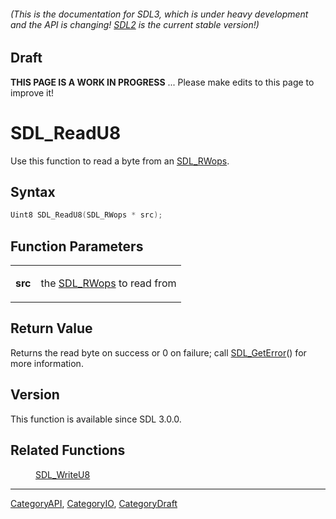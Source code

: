 ====== (This is the documentation for SDL3, which is under heavy development and the API is changing! [https://wiki.libsdl.org/ SDL2] is the current stable version!) ======

== Draft ==

'''THIS PAGE IS A WORK IN PROGRESS''' ... Please make edits to this page to improve it!


<!-- #*^*^*^*^*See https://wiki.libsdl.org/SGFunctions for details on editing this page*^*^*^*^* -->
= SDL_ReadU8 =

Use this function to read a byte from an [[SDL_RWops]].

== Syntax ==

<syntaxhighlight lang='c'>
Uint8 SDL_ReadU8(SDL_RWops * src);
</syntaxhighlight>

== Function Parameters ==

{|
|'''src'''
|the [[SDL_RWops]] to read from
|}

== Return Value ==

Returns the read byte on success or 0 on failure; call [[SDL_GetError]]()
for more information.

== Version ==

This function is available since SDL 3.0.0.

== Related Functions ==

:[[SDL_WriteU8]]

----
[[CategoryAPI]], [[CategoryIO]], [[CategoryDraft]]


